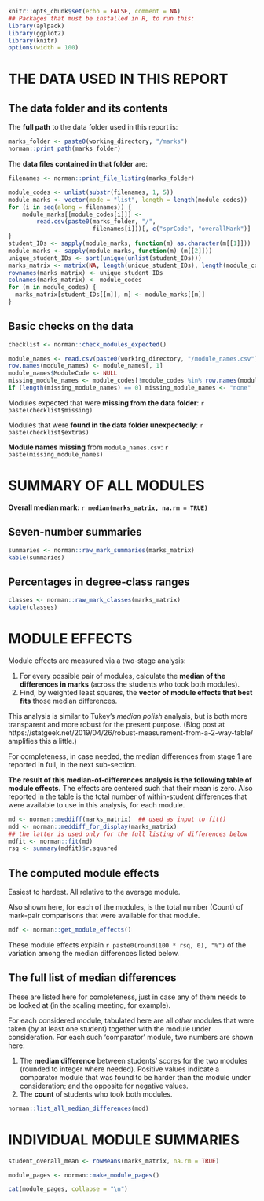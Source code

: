 ```r
knitr::opts_chunk$set(echo = FALSE, comment = NA)
## Packages that must be installed in R, to run this:
library(aplpack)
library(ggplot2)
library(knitr)
options(width = 100)
```

# THE DATA USED IN THIS REPORT

## The data folder and its contents

The **full path** to the data folder used in this report is:
```r
marks_folder <- paste0(working_directory, "/marks")
norman::print_path(marks_folder)
```

The **data files contained in that folder** are: 
```r
filenames <- norman::print_file_listing(marks_folder)
```

```r
module_codes <- unlist(substr(filenames, 1, 5))
module_marks <- vector(mode = "list", length = length(module_codes))
for (i in seq(along = filenames)) {
    module_marks[[module_codes[i]]] <-
        read.csv(paste0(marks_folder, "/", 
                        filenames[i]))[, c("sprCode", "overallMark")]
}
student_IDs <- sapply(module_marks, function(m) as.character(m[[1]]))
module_marks <- sapply(module_marks, function(m) (m[[2]]))
unique_student_IDs <- sort(unique(unlist(student_IDs)))
marks_matrix <- matrix(NA, length(unique_student_IDs), length(module_codes))
rownames(marks_matrix) <- unique_student_IDs
colnames(marks_matrix) <- module_codes
for (m in module_codes) {
  marks_matrix[student_IDs[[m]], m] <- module_marks[[m]]
}
```

## Basic checks on the data 

```r
checklist <- norman::check_modules_expected()
```

```r
module_names <- read.csv(paste0(working_directory, "/module_names.csv"))
row.names(module_names) <- module_names[, 1]
module_names$ModuleCode <- NULL
missing_module_names <- module_codes[!module_codes %in% row.names(module_names)]
if (length(missing_module_names) == 0) missing_module_names <- "none"
```

Modules expected that were **missing from the data folder**: 
`r paste(checklist$missing)`

Modules that were **found in the data folder unexpectedly**: 
`r paste(checklist$extras)`

**Module names missing** from `module_names.csv`: `r paste(missing_module_names)`


# SUMMARY OF ALL MODULES

**Overall median mark: `r median(marks_matrix, na.rm = TRUE)`**

## Seven-number summaries

```r
summaries <- norman::raw_mark_summaries(marks_matrix)
kable(summaries)
```

## Percentages in degree-class ranges

```r
classes <- norman::raw_mark_classes(marks_matrix)
kable(classes)
```

\newpage


# MODULE EFFECTS

Module effects are measured via a two-stage analysis:

1. For every possible pair of modules, calculate the **median of the differences in marks** (across the students who took both modules).
2. Find, by weighted least squares, the **vector of module effects that best fits** those median differences.

This analysis is similar to Tukey's _median polish_ analysis, but is both more transparent and more robust for the present purpose.  (Blog post at https://statgeek.net/2019/04/26/robust-measurement-from-a-2-way-table/ amplifies this a little.)

For completeness, in case needed, the median differences from stage 1 are reported in full, in the next sub-section.

**The result of this median-of-differences analysis is the following table of module effects.**  The effects are centered such that their mean is zero.  Also reported in the table is the total number of within-student differences that were available to use in this analysis, for each module.


```r
md <- norman::meddiff(marks_matrix)  ## used as input to fit()
mdd <- norman::meddiff_for_display(marks_matrix)
## the latter is used only for the full listing of differences below
mdfit <- norman::fit(md)
rsq <- summary(mdfit)$r.squared
```


## The computed module effects

Easiest to hardest.  All relative to the average module.

Also shown here, for each of the modules, is the total number (Count) of mark-pair comparisons that were available for that module.

```r
mdf <- norman::get_module_effects()
```

These module effects explain `r paste0(round(100 * rsq, 0), "%")` of the variation among the median differences listed below.


## The full list of median differences

These are listed here for completeness, just in case any of them needs to be looked at (in the scaling meeting, for example).

For each considered module, tabulated here are all _other_ modules that were taken (by at least one student) together with the module under consideration.  For each such 'comparator' module, two numbers are shown here:

1. The **median difference** between students' scores for the two modules (rounded to integer where needed).  Positive values indicate a comparator module that was found to be harder than the module under consideration; and the opposite for negative values.
2. The **count** of students who took both modules.

\small

```r
norman::list_all_median_differences(mdd)
```

\normalsize

\newpage


# INDIVIDUAL MODULE SUMMARIES

```r
student_overall_mean <- rowMeans(marks_matrix, na.rm = TRUE)
```

```r
module_pages <- norman::make_module_pages()
```

```r
cat(module_pages, collapse = "\n")
```
